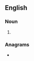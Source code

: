 ==English==

===Noun===
{{head|en|noun form}}

# {{plural of|lotion|lang=en}}

===Anagrams===
* {{anagrams|en|a=ilnoost|soliton}}